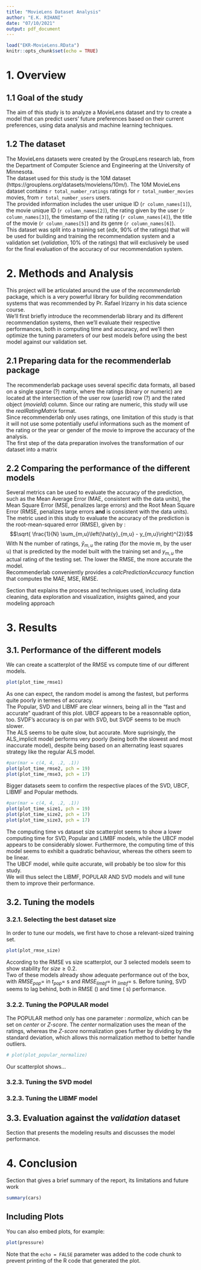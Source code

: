 ```yaml
---
title: "MovieLens Dataset Analysis"
author: "E.K. RIHANI"
date: "07/10/2021"
output: pdf_document
---
```


```r
load("EKR-MovieLens.RData")
knitr::opts_chunk$set(echo = TRUE)
```

# 1. Overview

## 1.1 Goal of the study
The aim of this study is to analyze a MovieLens dataset and try to create a model that can predict users' future preferences based on their current preferences, using data analysis and machine learning techniques. 

## 1.2 The dataset
The MovieLens datasets were created by the GroupLens research lab, from the Department of Computer Science and Engineering at the University of Minnesota.  
The dataset used for this study is the 10M dataset (https://grouplens.org/datasets/movielens/10m/).
The 10M MovieLens dataset contains `r total_number_ratings` ratings for `r total_number_movies` movies, from `r total_number_users` users.  
The provided information includes the user unique ID (`r column_names[1]`), the movie unique ID (`r column_names[2]`), the rating given by the user (`r column_names[3]`), the timestamp of the rating (`r column_names[4]`), the title of the movie (`r column_names[5]`) and its genre (`r column_names[6]`).  
This dataset was split into a training set (*edx*, 90% of the ratings) that will be used for building and training the recommendation system and a validation set (*validation*, 10% of the ratings) that will exclusively be used for the final evaluation of the accuracy of our recommendation system.

# 2. Methods and Analysis
This project will be articulated around the use of the *recommenderlab* package, which is a very powerful library for building recommendation systems that was recommended by Pr. Rafael Irizarry in his data science course.  
We'll first briefly introduce the recommenderlab library and its different recommendation systems, then we'll evaluate their respective performances, both in computing time and accuracy, and we'll then optimize the tuning parameters of our best models before using the best model against our validation set.  

## 2.1 Preparing data for the recommenderlab package
The recommenderlab package uses several specific data formats, all based on a single sparse (?) matrix, where the ratings (binary or numeric) are located at the intersection of the user row (*userId*) row (?) and the rated object (*movieId*) column. Since our rating are numeric, this study will use the *realRatingMatrix* format.  
Since recommenderlab only uses ratings, one limitation of this study is that it will not use some potentially useful informations such as the moment of the rating or the year or gender of the movie to improve the accuracy of the analysis.  
The first step of the data preparation involves the transformation of our dataset into a matrix

## 2.2 Comparing the performance of the different models
Several metrics can be used to evaluate the accuracy of the prediction, such as the Mean Average Error (MAE, consistent with the data units), the Mean Square Error (MSE, penalizes large errors) and the Root Mean Square Error (RMSE, penalizes large errors **and** is consistent with the data units). The metric used in this study to evaluate the accuracy of the prediction is the root-mean-squared error (RMSE), given by : $$\sqrt{ \frac{1}{N} \sum_{m,u}\left(\hat{y}_{m,u} -  y_{m,u}\right)^{2}}$$ With N the number of ratings, $\hat{y}_{m,u}$ the rating (for the movie m, by the user u) that is predicted by the model built with the training set and $y_{m,u}$ the actual rating of the testing set. The lower the RMSE, the more accurate the model.  
Recommenderlab conveniently provides a *calcPredictionAccuracy* function that computes the MAE, MSE, RMSE.

Section that explains the process and techniques used, including data cleaning, data exploration and visualization, insights gained, and your modeling approach


# 3. Results

## 3.1. Performance of the different models
We can create a scatterplot of the RMSE vs compute time of our different models.  

```r
plot(plot_time_rmse1)
```  
As one can expect, the random model is among the fastest, but performs quite poorly in termes of accuracy.  
The Popular, SVD and LIBMF are clear winners, being all in the "fast and accurate" quadrant of this plot. UBCF appears to be a reasonnable option, too. SVDF's accuracy is on par with SVD, but SVDF seems to be much slower.  
The ALS seems to be quite slow, but accurate. More suprisingly, the ALS_implicit model performs very poorly (being both the slowest and most inaccurate model), despite being based on an alternating least squares strategy like the regular ALS model.  
```r
#par(mar = c(4, 4, .2, .1))
plot(plot_time_rmse2, pch = 19)
plot(plot_time_rmse3, pch = 17)
```
Bigger datasets seem to confirm the respective places of the SVD, UBCF, LIBMF and Popular methods.  

```r
#par(mar = c(4, 4, .2, .1))
plot(plot_time_size1, pch = 19)
plot(plot_time_size2, pch = 17)
plot(plot_time_size3, pch = 17)
```  
The computing time vs dataset size scatterplot seems to show a lower computing time for SVD, Popular and LIMBF models, while the UBCF model appears to be considerably slower. Furthermore, the computing time of this model seems to exhibit a quadratic behaviour, whereas the others seem to be linear.  
The UBCF model, while quite accurate, will probably be too slow for this study.   
We will thus select the LIBMF, POPULAR AND SVD models and will tune them to improve their performance.  

## 3.2. Tuning the models
### 3.2.1. Selecting the best dataset size
In order to tune our models, we first have to chose a relevant-sized training set.  

```r
plot(plot_rmse_size)
```  
According to the RMSE vs size scatterplot, our 3 selected models seem to show stability for $size \ge 0.2$.  
Two of these models already show adequate performance out of the box, with $RMSE_{pop} =$ 
<!-- [INSERER BMR9-RMSE ICI] --> in $t_{pop} =$ <!-- [INSERER BMR9-TEMPS ICI] --> s
and $RMSE_{limbf} =$ <!-- [INSERER BMR9-RMSE ICI] --> in $_{limbf} =$ <!-- [INSERER BMR9-TEMPS ICI] --> s. Before tuning, SVD seems to lag behind, both in RMSE (<!-- [INSERER BMR9-RMSE ICI] -->) and time (<!-- [INSERER BMR9-RMSE ICI] --> s) performance.

<!-- PARALLELISATION ? -->
### 3.2.2. Tuning the POPULAR model
The POPULAR method only has one parameter : *normalize*, which can be set on *center* or *Z-score*. The *center* normalization uses the mean of the ratings, whereas the *Z-score* normalization goes further by dividing by the standard deviation, which allows this normalization method to better handle outliers.  

```r
# plot(plot_popular_normalize)
```
Our scatterplot shows...

### 3.2.3. Tuning the SVD model

### 3.2.3. Tuning the LIBMF model

## 3.3. Evaluation against the *validation* dataset

Section that presents the modeling results and discusses the model performance. 

# 4. Conclusion
Section that gives a brief summary of the report, its limitations and future work

```r
summary(cars)
```

## Including Plots

You can also embed plots, for example:

```r
plot(pressure)
```
Note that the `echo = FALSE` parameter was added to the code chunk to prevent printing of the R code that generated the plot.